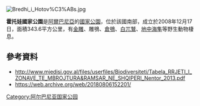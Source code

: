 {{Expand language|1=en|time=2021-02-06T08:25:31+00:00}}
{{Citation style|time=2021-02-06T08:25:31+00:00}}
[[Image:Bredhi_i_Hotov%C3%ABs.jpg|right]]
{{coord|40|18|13|N|20|24|40|E|region:AL-VL_type:landmark_dim:50000|display=title}}

'''霍托娃國家公園'''是[[阿爾巴尼亞|阿爾巴尼亞]]的[[國家公園|國家公園]]，位於該國南部，成立於2008年12月17日，面積343.6平方公里，有[[金雕|金雕]]、雕鴞、[[倉鴞|倉鴞]]、[[白兀鷲|白兀鷲]]、[[地中海隼|地中海隼]]等野生動物棲息。

==參考資料==
* http://www.mjedisi.gov.al/files/userfiles/Biodiversiteti/Tabela_RRJETI_I_ZONAVE_TE_MBROJTURA&RAMSAR_NE_SHQIPERI_Nentor_2013.pdf
* https://web.archive.org/web/20180806152201/

{{Albania-geo-stub}}
[[Category:阿尔巴尼亚国家公园|Category:阿尔巴尼亚国家公园]]